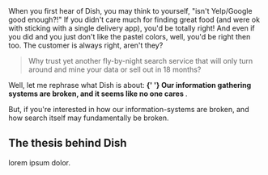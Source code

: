 <IntroText>
  When you first hear of Dish, you may think to yourself, "isn't Yelp/Google
  good enough?!" If you didn't care much for finding great food (and were ok
  with sticking with a single delivery app), you'd be totally right! And even if
  you did and you just don't like the pastel colors, well, you'd be right then
  too. The customer is always right, aren't they?
</IntroText>

> Why trust yet another fly-by-night search service that will only turn around and mine your data or sell out in 18 months?

<Paragraph size="xl">
  Well, let me rephrase what Dish is about:
  <strong>
    {' '}
    Our information gathering systems are broken, and it seems like no one cares
  </strong>.
</Paragraph>

But, if you're interested in how our information-systems are broken, and how search itself
may fundamentally be broken.

## The thesis behind Dish

lorem ipsum dolor.
